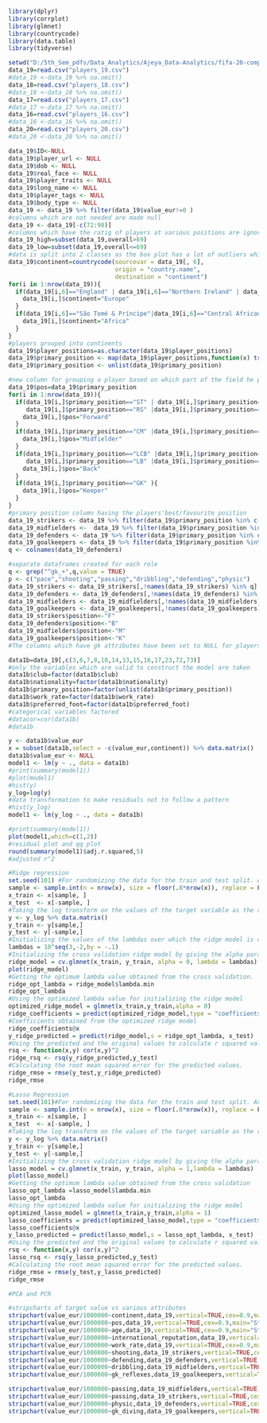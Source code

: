 ```r
library(dplyr)
library(corrplot)
library(glmnet)
library(countrycode)
library(data.table)
library(tidyverse)
```


```r
setwd("D:/5th_Sem_pdfs/Data_Analytics/Ajeya_Data-Analytics/fifa-20-complete-player-dataset")
data_19=read.csv("players_19.csv")
#data_19 <-data_19 %>% na.omit()
data_18=read.csv("players_18.csv")
#data_18 <-data_18 %>% na.omit()
data_17=read.csv("players_17.csv")
#data_17 <-data_17 %>% na.omit()
data_16=read.csv("players_16.csv")
#data_16 <-data_16 %>% na.omit()
data_20=read.csv("players_20.csv")
#data_20 <-data_20 %>% na.omit()


```
```r
data_19$ID<-NULL
data_19$player_url <- NULL
data_19$dob <- NULL
data_19$real_face <- NULL
data_19$player_traits <- NULL
data_19$long_name <- NULL
data_19$player_tags <- NULL
data_19$body_type <- NULL
data_19 <- data_19 %>% filter(data_19$value_eur!=0 )
#columns which are not needed are made null
data_19 <- data_19[-c(72:98)]
#columns which have the ratig of players at various positions are ignored at the moment.
data_19_high=subset(data_19,overall>69)
data_19_low=subset(data_19,overall<=69)
#data is split into 2 classes as the box plot has a lot of outliers which are due to the players who are really good
data_19$continent=countrycode(sourcevar = data_19[, 6],
                              origin = "country.name",
                              destination = "continent")
for(i in 1:nrow(data_19)){
  if(data_19[i,6]=="England" | data_19[i,6]=="Northern Ireland" | data_19[i,6]=="Wales" | data_19[i,6]=="Scotland" | data_19[i,6]=="Kosovo"){
    data_19[i,]$continent="Europe"
  }
  if(data_19[i,6]=="São Tomé & Príncipe"|data_19[i,6]=="Central African Rep."|data_19[i,6]== "SÃ£o TomÃ© & PrÃ�ncipe"){
    data_19[i,]$continent="Africa"
  }
}
#players grouped into continents
data_19$player_positions=as.character(data_19$player_positions)
data_19$primary_position <- map(data_19$player_positions,function(x) trimws(unlist(strsplit(x,',')))[1])
data_19$primary_position <- unlist(data_19$primary_position)
```


```r
#new column for grouping a player based on which part of the field he plays
data_19$pos=data_19$primary_position
for(i in 1:nrow(data_19)){
  if(data_19[i,]$primary_position=="ST" | data_19[i,]$primary_position=="LW" | data_19[i,]$primary_position=="RW" | data_19[i,]$primary_position=="CF" | data_19[i,]$primary_position=="RF" | data_19[i,]$primary_position=="LF" | 
     data_19[i,]$primary_position=="RS" |data_19[i,]$primary_position=="LS" ){
    data_19[i,]$pos="Forward"
  }
  if(data_19[i,]$primary_position=="CM" |data_19[i,]$primary_position=="LM" |data_19[i,]$primary_position=="LDM" |data_19[i,]$primary_position=="RM" |data_19[i,]$primary_position=="CDM" |data_19[i,]$primary_position=="CAM" |data_19[i,]$primary_position=="RDM" |data_19[i,]$primary_position=="LAM" |data_19[i,]$primary_position=="RAM" |data_19[i,]$primary_position=="LCM" |data_19[i,]$primary_position=="RCM" ){
    data_19[i,]$pos="Midfielder"
  }
  if(data_19[i,]$primary_position=="LCB" |data_19[i,]$primary_position=="RCB" |data_19[i,]$primary_position=="LWB" |data_19[i,]$primary_position=="RWB" |
     data_19[i,]$primary_position=="LB" |data_19[i,]$primary_position=="CB" |data_19[i,]$primary_position=="RB" ){
    data_19[i,]$pos="Back"
  }
  if(data_19[i,]$primary_position=="GK" ){
    data_19[i,]$pos="Keeper"
  }
}
#primary position column having the players'best/favourite position
data_19_strikers <- data_19 %>% filter(data_19$primary_position %in% c("ST","RW","LW","CF","RF","LF","RS","LS"))
data_19_midfielders <-  data_19 %>% filter(data_19$primary_position %in% c("RCM","LCM","CM","LM","RM","CDM","LDM","RDM","LAM","CAM","RAM"))
data_19_defenders <- data_19 %>% filter(data_19$primary_position %in% c("CB","LB","RB","RCB","LCB","RWB","LWB"))
data_19_goalkeepers <- data_19 %>% filter(data_19$primary_position %in% c("GK"))
q <- colnames(data_19_defenders)

#separate dataframes created for each role
q <- grep("^gk_+",q,value = TRUE)
p <- c("pace","shooting","passing","dribbling","defending","physic")
data_19_strikers <- data_19_strikers[,!names(data_19_strikers) %in% q]
data_19_defenders <- data_19_defenders[,!names(data_19_defenders) %in% q]
data_19_midfielders <- data_19_midfielders[,!names(data_19_midfielders) %in% q]
data_19_goalkeepers <- data_19_goalkeepers[,!names(data_19_goalkeepers) %in% p]
data_19_strikers$position<-"F"
data_19_defenders$position<-"B"
data_19_midfielders$position<-"M"
data_19_goalkeepers$position<-"K"
#The columns which have gk attributes have been set to NULL for players who are not goalkeepers, and the attributes which do not matter for a goalkeeper have been set to  NULL for players who are not goalkeepers.
```


```r

data1b=data_19[,c(3,6,7,8,10,14,13,15,16,17,23,72,73)]
#only the variables which are valid to construct the model are taken
data1b$club=factor(data1b$club)
data1b$nationality=factor(data1b$nationality)
data1b$primary_position=factor(unlist(data1b$primary_position))
data1b$work_rate=factor(data1b$work_rate)
data1b$preferred_foot=factor(data1b$preferred_foot)
#categorical variables factored
#datacor=cor(data1b)
#data1b

y <- data1b$value_eur
x = subset(data1b,select = -c(value_eur,continent)) %>% data.matrix()
data1b$value_eur <- NULL
model1 <- lm(y ~ ., data = data1b)
#print(summary(model1))
#plot(model1)
#hist(y)
y_log=log(y)
#data transformation to make residuals not to follow a pattern
#hist(y_log)
model1 <- lm(y_log ~ ., data = data1b)

#print(summary(model1))
plot(model1,which=c(1,2))
#residual plot and qq plot
round(summary(model1)$adj.r.squared,5)
#adjusted r^2
```

```r
#Ridge regression
set.seed(101) #For randomizing the data for the train and test split. And also should have same version of randomized set each time it is executed
sample <- sample.int(n = nrow(x), size = floor(.8*nrow(x)), replace = F) #Sampling the data for the train and test split.
x_train <- x[sample, ]
x_test  <- x[-sample, ]
#Taking the log transform on the values of the target variable as the values are high in comparision of the features.
y <- y_log %>% data.matrix()
y_train <- y[sample,]
y_test <- y[-sample,]
#Initializing the values of the lambdas over which the ridge model is cross validated for finding the optimum lambda which gives the least loss.
lambdas = 10^seq(3,-2,by = -.1)
#Initializing the cross validation ridge model by giving the alpha parameter as the 0.
ridge_model = cv.glmnet(x_train, y_train, alpha = 0, lambda = lambdas)
plot(ridge_model)
#Getting the optimum lambda value obtained from the cross validation.
ridge_opt_lambda = ridge_model$lambda.min
ridge_opt_lambda
#Using the optimized lambda value for initializing the ridge model
optimized_ridge_model = glmnet(x_train,y_train,alpha = 0)
ridge_coefficients = predict(optimized_ridge_model,type = "coefficients",s = ridge_opt_lambda)
#Coefficients obtained from the optimized ridge model
ridge_coefficients@x
y_ridge_predicted = predict(ridge_model,s = ridge_opt_lambda, x_test)
#Using the predicted and the original values to calculate r squared value for the model
rsq <- function(x,y) cor(x,y)^2
ridge_rsq <- rsq(y_ridge_predicted,y_test)
#Calculating the root mean squared error for the predicted values.
ridge_rmse = rmse(y_test,y_ridge_predicted)
ridge_rmse
```

```r
#Lasso Regression
set.seed(101)#For randomizing the data for the train and test split. And also should have same version of randomized set each time it is executed
sample <- sample.int(n = nrow(x), size = floor(.8*nrow(x)), replace = F)#Sampling the data for the train and test split.
x_train <- x[sample, ]
x_test  <- x[-sample, ]
#Taking the log transform on the values of the target variable as the values are high in comparision of the features.
y <- y_log %>% data.matrix()
y_train <- y[sample,]
y_test <- y[-sample,]
#Initializing the cross validation ridge model by giving the alpha parameter as the 1.
lasso_model = cv.glmnet(x_train, y_train, alpha = 1,lambda = lambdas)
plot(lasso_model)
#Getting the optimum lambda value obtained from the cross validation
lasso_opt_lambda =lasso_model$lambda.min
lasso_opt_lambda
#Using the optimized lambda value for initializing the ridge model
optimized_lasso_model = glmnet(x_train,y_train,alpha = 1)
lasso_coefficients = predict(optimized_lasso_model,type = "coefficients",s = lasso_opt_lambda)
lasso_coefficients@x
y_lasso_predicted = predict(lasso_model,s = lasso_opt_lambda, x_test)
#Using the predicted and the original values to calculate r squared value for the model
rsq <- function(x,y) cor(x,y)^2
lasso_rsq <- rsq(y_lasso_predicted,y_test)
#Calculating the root mean squared error for the predicted values.
ridge_rmse = rmse(y_test,y_lasso_predicted)
ridge_rmse
```


```r
#PCA and PCR
```


```r
#stripcharts of target value vs various attributes
stripchart(value_eur/1000000~continent,data_19,vertical=TRUE,cex=0.9,main="Stripchart of players'continent vs market value",ylab="Market value in million euros",xlab="cotinent")
stripchart(value_eur/1000000~pos,data_19,vertical=TRUE,cex=0.9,main="Stripchart of position vs market value",ylab="Market value in million euros",xlab="position")
stripchart(value_eur/1000000~age,data_19,vertical=TRUE,cex=0.9,main="Stripchart of age vs market value",ylab="Market value in million euros",xlab="age")
stripchart(value_eur/1000000~international_reputation,data_19,vertical=TRUE,cex=0.9,main="Stripchart of player's international reputation vs market value",ylab="Market value in million euros",xlab="international reputation")
stripchart(value_eur/1000000~work_rate,data_19,vertical=TRUE,cex=0.9,main="Stripchart of player's work rate vs market value",ylab="Market value in million euros",xlab="work rate",cex.axis=0.5)
stripchart(value_eur/1000000~shooting,data_19_strikers,vertical=TRUE,cex=0.9,main="Stripchart of a forward's shooting ability vs market value",ylab="Market value in million euros",xlab="Shooting rating")
stripchart(value_eur/1000000~defending,data_19_defenders,vertical=TRUE,cex=0.9,main="Stripchart of a defender's defending ability vs market value",ylab="Market value in million euros",xlab="Defending rating")
stripchart(value_eur/1000000~dribbling,data_19_midfielders,vertical=TRUE,cex=0.9,main="Stripchart of a midfielder's dribbling ability vs market value",ylab="Market value in million euros",xlab="Dribbling rating")
stripchart(value_eur/1000000~gk_reflexes,data_19_goalkeepers,vertical=TRUE,cex=0.9,main="Stripchart of a goalkeeper's reflex ability vs market value",ylab="Market value in million euros",xlab="reflex rating")

```
```r
stripchart(value_eur/1000000~passing,data_19_midfielders,vertical=TRUE,cex=0.9,main="Stripchart of a midfielder's passing ability vs market value",ylab="Market value in million euros",xlab="Passing rating")
stripchart(value_eur/1000000~passing,data_19_strikers,vertical=TRUE,cex=0.9,main="Stripchart of a forward's passing vs market value",ylab="Market value in million euros",xlab="Passing rating")
stripchart(value_eur/1000000~physic,data_19_defenders,vertical=TRUE,cex=0.9,main="Stripchart of a defender's physicality vs market value",ylab="Market value in million euros",xlab="Physical rating")
stripchart(value_eur/1000000~gk_diving,data_19_goalkeepers,vertical=TRUE,cex=0.9,main="Stripchart of a goalkeeper's diving ability vs market value",ylab="Market value in million euros",xlab="Diving rating")

```

